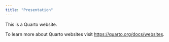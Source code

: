 ```yaml
---
title: "Presentation"
---
```


This is a Quarto website.

To learn more about Quarto websites visit <https://quarto.org/docs/websites>.
